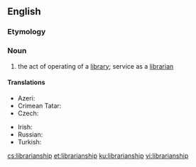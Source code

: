 ==English==

===Etymology===
{{suffix|librarian|ship|lang=en}}

===Noun===
{{en-noun|~}}

# the act of operating of a [[library]]; service as a [[librarian]]

====Translations====
{{trans-top|the act of operating of a library; service as a librarian}}
* Azeri: {{t|az|kitabxanaçılıq}}
* Crimean Tatar: {{t|crh|kitaphanecilik}}
* Czech: {{t|cs|knihovnictví|n}}
{{trans-mid}}
* Irish: {{t|ga|leabharlannaíocht|f}}
* Russian: {{t|ru|библиоте́карство|n}}
* Turkish: {{t+|tr|kütüphanecilik}}
{{trans-bottom}}

[[cs:librarianship]]
[[et:librarianship]]
[[ku:librarianship]]
[[vi:librarianship]]